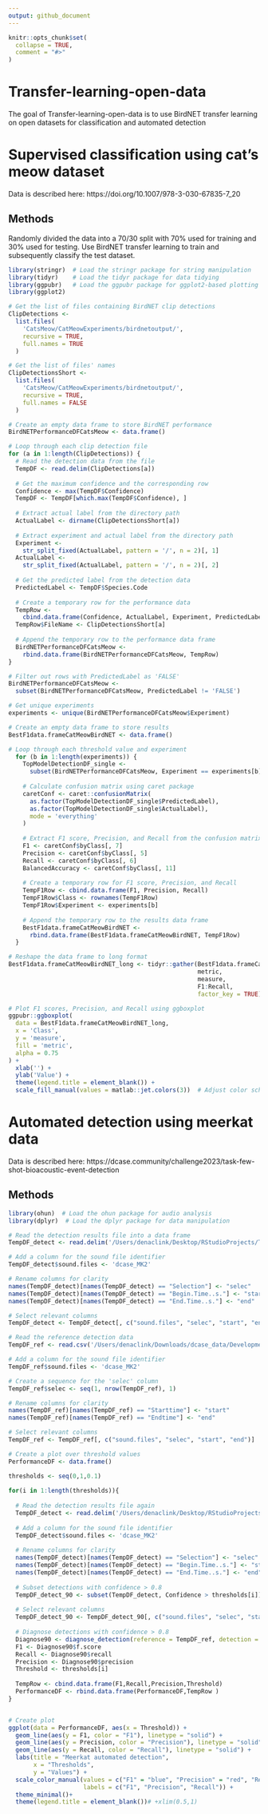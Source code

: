 ```yaml
---
output: github_document
---
```


<!-- README.md is generated from README.Rmd. Please edit that file -->

```r
knitr::opts_chunk$set(
  collapse = TRUE,
  comment = "#>"
)
```

# Transfer-learning-open-data

<!-- badges: start -->
<!-- badges: end -->

The goal of Transfer-learning-open-data is to use BirdNET transfer learning on open datasets for classification and automated detection

# Supervised classification using cat's meow dataset
Data is described here: https://doi.org/10.1007/978-3-030-67835-7_20

## Methods
Randomly divided the data into a 70/30 split with 70% used for training and 30% used for testing. Use BirdNET transfer learning to train and subsequently classify the test dataset. 

```r
library(stringr)  # Load the stringr package for string manipulation
library(tidyr)    # Load the tidyr package for data tidying
library(ggpubr)   # Load the ggpubr package for ggplot2-based plotting
library(ggplot2)

# Get the list of files containing BirdNET clip detections
ClipDetections <-
  list.files(
    'CatsMeow/CatMeowExperiments/birdnetoutput/',
    recursive = TRUE,
    full.names = TRUE
  )

# Get the list of files' names
ClipDetectionsShort <-
  list.files(
    'CatsMeow/CatMeowExperiments/birdnetoutput/',
    recursive = TRUE,
    full.names = FALSE
  )

# Create an empty data frame to store BirdNET performance
BirdNETPerformanceDFCatsMeow <- data.frame()

# Loop through each clip detection file
for (a in 1:length(ClipDetections)) {
  # Read the detection data from the file
  TempDF <- read.delim(ClipDetections[a])
  
  # Get the maximum confidence and the corresponding row
  Confidence <- max(TempDF$Confidence)
  TempDF <- TempDF[which.max(TempDF$Confidence), ]
  
  # Extract actual label from the directory path
  ActualLabel <- dirname(ClipDetectionsShort[a])
  
  # Extract experiment and actual label from the directory path
  Experiment <-
    str_split_fixed(ActualLabel, pattern = '/', n = 2)[, 1]
  ActualLabel <-
    str_split_fixed(ActualLabel, pattern = '/', n = 2)[, 2]
  
  # Get the predicted label from the detection data
  PredictedLabel <- TempDF$Species.Code
  
  # Create a temporary row for the performance data
  TempRow <-
    cbind.data.frame(Confidence, ActualLabel, Experiment, PredictedLabel)
  TempRow$FileName <- ClipDetectionsShort[a]
  
  # Append the temporary row to the performance data frame
  BirdNETPerformanceDFCatsMeow <-
    rbind.data.frame(BirdNETPerformanceDFCatsMeow, TempRow)
}

# Filter out rows with PredictedLabel as 'FALSE'
BirdNETPerformanceDFCatsMeow <-
  subset(BirdNETPerformanceDFCatsMeow, PredictedLabel != 'FALSE')

# Get unique experiments
experiments <- unique(BirdNETPerformanceDFCatsMeow$Experiment)

# Create an empty data frame to store results
BestF1data.frameCatMeowBirdNET <- data.frame()

# Loop through each threshold value and experiment
  for (b in 1:length(experiments)) {
    TopModelDetectionDF_single <-
      subset(BirdNETPerformanceDFCatsMeow, Experiment == experiments[b])
    
    # Calculate confusion matrix using caret package
    caretConf <- caret::confusionMatrix(
      as.factor(TopModelDetectionDF_single$PredictedLabel),
      as.factor(TopModelDetectionDF_single$ActualLabel),
      mode = 'everything'
    )
    
    # Extract F1 score, Precision, and Recall from the confusion matrix
    F1 <- caretConf$byClass[, 7]
    Precision <- caretConf$byClass[, 5]
    Recall <- caretConf$byClass[, 6]
    BalancedAccuracy <- caretConf$byClass[, 11]
    
    # Create a temporary row for F1 score, Precision, and Recall
    TempF1Row <- cbind.data.frame(F1, Precision, Recall)
    TempF1Row$Class <- rownames(TempF1Row)
    TempF1Row$Experiment <- experiments[b]
    
    # Append the temporary row to the results data frame
    BestF1data.frameCatMeowBirdNET <-
      rbind.data.frame(BestF1data.frameCatMeowBirdNET, TempF1Row)
  }

# Reshape the data frame to long format
BestF1data.frameCatMeowBirdNET_long <- tidyr::gather(BestF1data.frameCatMeowBirdNET,
                                                     metric,
                                                     measure,
                                                     F1:Recall,
                                                     factor_key = TRUE)

# Plot F1 scores, Precision, and Recall using ggboxplot
ggpubr::ggboxplot(
  data = BestF1data.frameCatMeowBirdNET_long,
  x = 'Class',
  y = 'measure',
  fill = 'metric',
  alpha = 0.75
) +
  xlab('') +
  ylab('Value') +
  theme(legend.title = element_blank()) +
  scale_fill_manual(values = matlab::jet.colors(3))  # Adjust color scheme

```




# Automated detection using meerkat data
Data is described here: https://dcase.community/challenge2023/task-few-shot-bioacoustic-event-detection

## Methods


```r

library(ohun)  # Load the ohun package for audio analysis
library(dplyr)  # Load the dplyr package for data manipulation

# Read the detection results file into a data frame
TempDF_detect <- read.delim('/Users/denaclink/Desktop/RStudioProjects/Transfer-learning-open-data/Meerkat/birdnetoutput/dcase_MK2.BirdNET.selection.table.txt')

# Add a column for the sound file identifier
TempDF_detect$sound.files <- 'dcase_MK2'

# Rename columns for clarity
names(TempDF_detect)[names(TempDF_detect) == "Selection"] <- "selec"
names(TempDF_detect)[names(TempDF_detect) == "Begin.Time..s."] <- "start"
names(TempDF_detect)[names(TempDF_detect) == "End.Time..s."] <- "end"

# Select relevant columns
TempDF_detect <- TempDF_detect[, c("sound.files", "selec", "start", "end")]

# Read the reference detection data
TempDF_ref <- read.csv('/Users/denaclink/Downloads/dcase_data/Development_Set/Training_Set/MT/test/dcase_MK2.csv')

# Add a column for the sound file identifier
TempDF_ref$sound.files <- 'dcase_MK2'

# Create a sequence for the 'selec' column
TempDF_ref$selec <- seq(1, nrow(TempDF_ref), 1)

# Rename columns for clarity
names(TempDF_ref)[names(TempDF_ref) == "Starttime"] <- "start"
names(TempDF_ref)[names(TempDF_ref) == "Endtime"] <- "end"

# Select relevant columns
TempDF_ref <- TempDF_ref[, c("sound.files", "selec", "start", "end")]

# Create a plot over threshold values
PerformanceDF <- data.frame()

thresholds <- seq(0,1,0.1)
  
for(i in 1:length(thresholds)){
  
  # Read the detection results file again
  TempDF_detect <- read.delim('/Users/denaclink/Desktop/RStudioProjects/Transfer-learning-open-data/Meerkat/birdnetoutput/dcase_MK2.BirdNET.selection.table.txt')
  
  # Add a column for the sound file identifier
  TempDF_detect$sound.files <- 'dcase_MK2'
  
  # Rename columns for clarity
  names(TempDF_detect)[names(TempDF_detect) == "Selection"] <- "selec"
  names(TempDF_detect)[names(TempDF_detect) == "Begin.Time..s."] <- "start"
  names(TempDF_detect)[names(TempDF_detect) == "End.Time..s."] <- "end"
  
  # Subset detections with confidence > 0.8
  TempDF_detect_90 <- subset(TempDF_detect, Confidence > thresholds[i])
  
  # Select relevant columns
  TempDF_detect_90 <- TempDF_detect_90[, c("sound.files", "selec", "start", "end")]
  
  # Diagnose detections with confidence > 0.8
  Diagnose90 <- diagnose_detection(reference = TempDF_ref, detection = TempDF_detect_90, min.overlap = 0.01)
  F1 <- Diagnose90$f.score
  Recall <- Diagnose90$recall
  Precision <- Diagnose90$precision
  Threshold <- thresholds[i]
  
  TempRow <- cbind.data.frame(F1,Recall,Precision,Threshold)
  PerformanceDF <- rbind.data.frame(PerformanceDF,TempRow )
}


# Create plot
ggplot(data = PerformanceDF, aes(x = Threshold)) +
  geom_line(aes(y = F1, color = "F1"), linetype = "solid") +
  geom_line(aes(y = Precision, color = "Precision"), linetype = "solid") +
  geom_line(aes(y = Recall, color = "Recall"), linetype = "solid") +
  labs(title = "Meerkat automated detection",
       x = "Thresholds",
       y = "Values") +
  scale_color_manual(values = c("F1" = "blue", "Precision" = "red", "Recall" = "green"),
                     labels = c("F1", "Precision", "Recall")) +
  theme_minimal()+
  theme(legend.title = element_blank())# +xlim(0.5,1)


```
